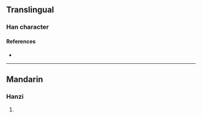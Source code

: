 {{character info/new}}
==Translingual==

===Han character===
{{Han char|rn=96|rad=玉|as=09|sn=13|four=|canj=MGRPA|ids=⿰𤣩昬}}

====References====
* {{Han ref|kx=0737.020|dkj=21104|dj=1148.050|hdz=21129.030|uh=7449|ud=29769}}

----

==Mandarin==

===Hanzi===
{{cmn-hanzi|pin=[[mín]] ([[min2]])|wg=min<sup>2</sup>}}

# {{defn|lang=cmn|sort=玉09}}